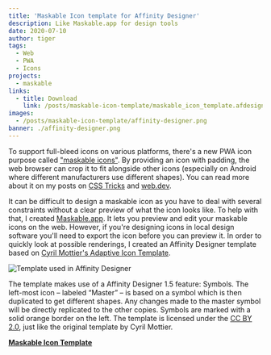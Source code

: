```yaml
---
title: 'Maskable Icon template for Affinity Designer'
description: Like Maskable.app for design tools
date: 2020-07-10
author: tiger
tags:
  - Web
  - PWA
  - Icons
projects:
  - maskable
links:
  - title: Download
    link: /posts/maskable-icon-template/maskable_icon_template.afdesign
images:
  - /posts/maskable-icon-template/affinity-designer.png
banner: ./affinity-designer.png
---
```



To support full-bleed icons on various platforms, there's a new PWA icon purpose called ["maskable icons"](../maskable-icons). By providing an icon with padding, the web browser can crop it to fit alongside other icons (especially on Android where different manufacturers use different shapes). You can read more about it on my posts on [CSS Tricks](https://css-tricks.com/maskable-icons-android-adaptive-icons-for-your-pwa/) and [web.dev](https://web.dev/maskable-icon/).

It can be difficult to design a maskable icon as you have to deal with several constraints without a clear preview of what the icon looks like. To help with that, I created [Maskable.app](https://maskable.app). It lets you preview and edit your maskable icons on the web. However, if you're designing icons in local design software you'll need to export the icon before you can preview it. In order to quickly look at possible renderings, I created an Affinity Designer template based on [Cyril Mottier's Adaptive Icon Template](https://www.cyrilmottier.com/2017/07/06/adaptive-icon-template/).

![Template used in Affinity Designer](./affinity-designer.png)

The template makes use of a Affinity Designer 1.5 feature: Symbols. The left-most icon – labeled “Master” – is based on a symbol which is then duplicated to get different shapes. Any changes made to the master symbol will be directly replicated to the other copies. Symbols are marked with a solid orange border on the left. The template is licensed under the [CC BY 2.0](https://creativecommons.org/licenses/by/3.0/), just like the original template by Cyril Mottier.

[**Maskable Icon Template**](/posts/maskable-icon-template/maskable_icon_template.afdesign)
